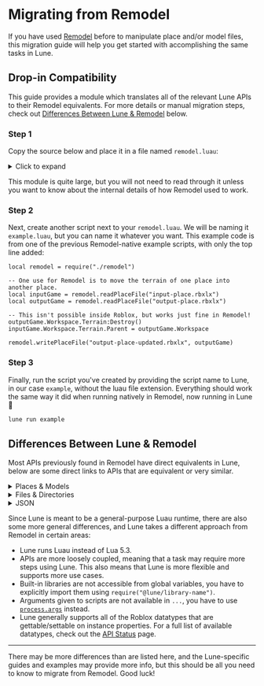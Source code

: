 
# Migrating from Remodel

If you have used [Remodel](https://github.com/rojo-rbx/remodel) before to manipulate place and/or
model files, this migration guide will help you get started with accomplishing the same tasks in
Lune.

## Drop-in Compatibility

This guide provides a module which translates all of the relevant Lune APIs to their Remodel
equivalents. For more details or manual migration steps, check out
[Differences Between Lune & Remodel](#differences-between-lune--remodel) below.

<Steps>

### Step 1

Copy the source below and place it in a file named `remodel.luau`:

<details>
<summary>Click to expand</summary>

```luau copy
--!strict

local fs = require("@lune/fs")
local net = require("@lune/net")
local serde = require("@lune/serde")
local process = require("@lune/process")
local roblox = require("@lune/roblox")

export type LuneDataModel = roblox.DataModel
export type LuneInstance = roblox.Instance

local function getAuthCookieWithFallbacks()
	local cookie = roblox.getAuthCookie()
	if cookie then
		return cookie
	end

	local cookieFromEnv = process.env.REMODEL_AUTH
	if cookieFromEnv and #cookieFromEnv > 0 then
		return `.ROBLOSECURITY={cookieFromEnv}`
	end

	for index, arg in process.args do
		if arg == "--auth" then
			local cookieFromArgs = process.args[index + 1]
			if cookieFromArgs and #cookieFromArgs > 0 then
				return `.ROBLOSECURITY={cookieFromArgs}`
			end
			break
		end
	end

	error([[
		Failed to find ROBLOSECURITY cookie for authentication!
		Make sure you have logged into studio, or set the ROBLOSECURITY environment variable.
	]])
end

local function downloadAssetId(assetId: number)
	-- 1. Try to find the auth cookie for the current user
	local cookie = getAuthCookieWithFallbacks()

	-- 2. Send a request to the asset delivery API,
	--    which will respond with cdn download link(s)
	local assetApiResponse = net.request({
		url = `https://assetdelivery.roblox.com/v2/assetId/{assetId}`,
		headers = {
			Accept = "application/json",
			Cookie = cookie,
		},
	})
	if not assetApiResponse.ok then
		error(
			string.format(
				"Failed to fetch asset download link for asset id %s!\n%s (%s)\n%s",
				tostring(assetId),
				tostring(assetApiResponse.statusCode),
				tostring(assetApiResponse.statusMessage),
				tostring(assetApiResponse.body)
			)
		)
	end

	-- 3. Make sure we got a valid response body
	local assetApiBody = serde.decode("json", assetApiResponse.body)
	if type(assetApiBody) ~= "table" then
		error(
			string.format(
				"Asset delivery API returned an invalid response body!\n%s",
				assetApiResponse.body
			)
		)
	elseif type(assetApiBody.locations) ~= "table" then
		error(
			string.format(
				"Asset delivery API returned an invalid response body!\n%s",
				assetApiResponse.body
			)
		)
	end

	-- 4. Grab the first asset download location - we only
	--    requested one in our query, so this will be correct
	local firstLocation = assetApiBody.locations[1]
	if type(firstLocation) ~= "table" then
		error(
			string.format(
				"Asset delivery API returned no download locations!\n%s",
				assetApiResponse.body
			)
		)
	elseif type(firstLocation.location) ~= "string" then
		error(
			string.format(
				"Asset delivery API returned no valid download locations!\n%s",
				assetApiResponse.body
			)
		)
	end

	-- 5. Fetch the place contents from the cdn
	local cdnResponse = net.request({
		url = firstLocation.location,
		headers = {
			Cookie = cookie,
		},
	})
	if not cdnResponse.ok then
		error(
			string.format(
				"Failed to download asset with id %s from the Roblox cdn!\n%s (%s)\n%s",
				tostring(assetId),
				tostring(cdnResponse.statusCode),
				tostring(cdnResponse.statusMessage),
				tostring(cdnResponse.body)
			)
		)
	end

	-- 6. The response body should now be the contents of the asset file
	return cdnResponse.body
end

local function uploadAssetId(assetId: number, contents: string)
	-- 1. Try to find the auth cookie for the current user
	local cookie = getAuthCookieWithFallbacks()

	-- 2. Use a different endpoint to fetch a valid CSRF token
	local csrfHeaders = {
		["User-Agent"] = "Roblox/WinInet",
		Accept = "application/json",
		Cookie = cookie,
	}

	local csrfResponse = net.request({
		url = `https://auth.roblox.com/`,
		body = contents,
		method = "POST",
		headers = csrfHeaders,
	})

	local csrfToken = csrfResponse.headers["x-csrf-token"]
	if csrfToken == nil then error('Failed to fetch CSRF token.') end

	-- 3. Upload the asset to Roblox
	local uploadHeaders = {
		["User-Agent"] = "Roblox/WinInet",
		["Content-Type"] = "application/octet-stream",
		['X-CSRF-Token'] = csrfToken,
		Accept = "application/json",
		Cookie = cookie,
	}

	local uploadResponse = net.request({
		url = `https://data.roblox.com/Data/Upload.ashx?assetid={assetId}`,
		body = contents,
		method = "POST",
		headers = uploadHeaders,
	})

	-- 4. Make sure it uploaded properly
	if not uploadResponse.ok then
		error(
			string.format(
				"Failed to upload asset with id %s to Roblox!\n%s (%s)\n%s",
				tostring(assetId),
				tostring(uploadResponse.statusCode),
				tostring(uploadResponse.statusMessage),
				tostring(uploadResponse.body)
			)
		)
	end
end

local remodel = {}

--[=[
	Load an `rbxl` or `rbxlx` file from the filesystem.

	Returns a `DataModel` instance, equivalent to `game` from within Roblox.
]=]
function remodel.readPlaceFile(filePath: string)
	local placeFile = fs.readFile(filePath)
	local place = roblox.deserializePlace(placeFile)
	return place
end

--[=[
	Load an `rbxm` or `rbxmx` file from the filesystem.

	Note that this function returns a **list of instances** instead of a single instance!
	This is because models can contain mutliple top-level instances.
]=]
function remodel.readModelFile(filePath: string)
	local modelFile = fs.readFile(filePath)
	local model = roblox.deserializeModel(modelFile)
	return model
end

--[=[
	Reads a place asset from Roblox, equivalent to `remodel.readPlaceFile`.

	***NOTE:** This function requires authentication using a ROBLOSECURITY cookie!*
]=]
function remodel.readPlaceAsset(assetId: number)
	local contents = downloadAssetId(assetId)
	local place = roblox.deserializePlace(contents)
	return place
end

--[=[
	Reads a model asset from Roblox, equivalent to `remodel.readModelFile`.

	***NOTE:** This function requires authentication using a ROBLOSECURITY cookie!*
]=]
function remodel.readModelAsset(assetId: number)
	local contents = downloadAssetId(assetId)
	local place = roblox.deserializeModel(contents)
	return place
end

--[=[
	Saves an `rbxl` or `rbxlx` file out of the given `DataModel` instance.

	If the instance is not a `DataModel`, this function will throw.
	Models should be saved with `writeModelFile` instead.
]=]
function remodel.writePlaceFile(filePath: string, dataModel: LuneDataModel)
	local asBinary = string.sub(filePath, -5) == ".rbxl"
	local asXml = string.sub(filePath, -6) == ".rbxlx"
	assert(asBinary or asXml, "File path must have .rbxl or .rbxlx extension")
	local placeFile = roblox.serializePlace(dataModel, asXml)
	fs.writeFile(filePath, placeFile)
end

--[=[
	Saves an `rbxm` or `rbxmx` file out of the given `Instance`.

	If the instance is a `DataModel`, this function will throw.
	Places should be saved with `writePlaceFile` instead.
]=]
function remodel.writeModelFile(filePath: string, instance: LuneInstance)
	local asBinary = string.sub(filePath, -5) == ".rbxm"
	local asXml = string.sub(filePath, -6) == ".rbxmx"
	assert(asBinary or asXml, "File path must have .rbxm or .rbxmx extension")
	local placeFile = roblox.serializeModel({ instance }, asXml)
	fs.writeFile(filePath, placeFile)
end

--[=[
	Uploads the given `DataModel` instance to Roblox, overwriting an existing place.

	If the instance is not a `DataModel`, this function will throw.
	Models should be uploaded with `writeExistingModelAsset` instead.

	***NOTE:** This function requires authentication using a ROBLOSECURITY cookie!*
]=]
function remodel.writeExistingPlaceAsset(dataModel: LuneDataModel, assetId: number)
	local placeFile = roblox.serializePlace(dataModel)
	uploadAssetId(assetId, placeFile)
end

--[=[
	Uploads the given instance to Roblox, overwriting an existing model.

	If the instance is a `DataModel`, this function will throw.
	Places should be uploaded with `writeExistingPlaceAsset` instead.

	***NOTE:** This function requires authentication using a ROBLOSECURITY cookie!*
]=]
function remodel.writeExistingModelAsset(instance: LuneInstance, assetId: number)
	local modelFile = roblox.serializeModel({ instance })
	uploadAssetId(assetId, modelFile)
end

remodel.readFile = fs.readFile
remodel.readDir = fs.readDir
remodel.writeFile = fs.writeFile
remodel.createDirAll = fs.writeDir
remodel.removeFile = fs.removeFile
remodel.removeDir = fs.removeDir
remodel.isFile = fs.isFile
remodel.isDir = fs.isDir

return remodel
```

</details>

This module is quite large, but you will not need to read through it unless you want to know about
the internal details of how Remodel used to work.

### Step 2

Next, create another script next to your `remodel.luau`. We will be naming it `example.luau`, but
you can name it whatever you want. This example code is from one of the previous Remodel-native
example scripts, with only the top line added:

```luau copy
local remodel = require("./remodel")

-- One use for Remodel is to move the terrain of one place into another place.
local inputGame = remodel.readPlaceFile("input-place.rbxlx")
local outputGame = remodel.readPlaceFile("output-place.rbxlx")

-- This isn't possible inside Roblox, but works just fine in Remodel!
outputGame.Workspace.Terrain:Destroy()
inputGame.Workspace.Terrain.Parent = outputGame.Workspace

remodel.writePlaceFile("output-place-updated.rbxlx", outputGame)
```

### Step 3

Finally, run the script you've created by providing the script name to Lune, in our case `example`,
without the luau file extension. Everything should work the same way it did when running natively in
Remodel, now running in Lune 🚀

```sh copy
lune run example
```

</Steps>

## Differences Between Lune & Remodel

Most APIs previously found in Remodel have direct equivalents in Lune, below are some direct links
to APIs that are equivalent or very similar.

<details>
<summary>Places & Models</summary>

- `remodel.readPlaceFile` ➡ [`fs.readFile`](../api-reference/fs.md#readfile) &
  [`roblox.deserializePlace`](../api-reference/roblox.md#deserializeplace)
- `remodel.readModelFile` ➡ [`fs.readFile`](../api-reference/fs.md#readfile) &
  [`roblox.deserializeModel`](../api-reference/roblox.md#deserializemodel)
- `remodel.readPlaceAsset` ➡ [`net.request`](../api-reference/net.md#request) &
  [`roblox.deserializePlace`](../api-reference/roblox.md#deserializeplace)
- `remodel.readModelAsset` ➡ [`net.request`](../api-reference/net.md#request) &
  [`roblox.deserializeModel`](../api-reference/roblox.md#deserializemodel)
- `remodel.writePlaceFile` ➡ [`roblox.serializePlace`](../api-reference/roblox.md#serializeplace)
  & [`fs.writeFile`](../api-reference/fs.md#writefile)
- `remodel.writeModelFile` ➡ [`roblox.serializeModel`](../api-reference/roblox.md#serializemodel)
  & [`fs.writeFile`](../api-reference/fs.md#writefile)
- `remodel.writeExistingPlaceAsset` ➡
  [`roblox.serializePlace`](../api-reference/roblox.md#serializeplace) &
  [`net.request`](../api-reference/net.md#request)
- `remodel.writeExistingModelAsset` ➡
  [`roblox.serializeModel`](../api-reference/roblox.md#serializemodel) &
  [`net.request`](../api-reference/net.md#request)
- `remodel.getRawProperty` ➡ no equivalent, you can get properties directly by indexing
- `remodel.setRawProperty` ➡ no equivalent, you can set properties directly by indexing

</details>

<details>
<summary>Files & Directories</summary>

- `remodel.readFile` ➡ [`fs.readFile`](../api-reference/fs.md#readfile)
- `remodel.readDir` ➡ [`fs.readDir`](../api-reference/fs.md#readdir)
- `remodel.writeFile` ➡ [`fs.writeFile`](../api-reference/fs.md#writefile)
- `remodel.createDirAll` ➡ [`fs.writeDir`](../api-reference/fs.md#writedir)
- `remodel.removeFile` ➡ [`fs.removeFile`](../api-reference/fs.md#removefile)
- `remodel.removeDir` ➡ [`fs.removeDir`](../api-reference/fs.md#removedir)
- `remodel.isFile` ➡ [`fs.isFile`](../api-reference/fs.md#isfile)
- `remodel.isDir` ➡ [`fs.isDir`](../api-reference/fs.md#isdir)

</details>

<details>
<summary>JSON</summary>

- `json.fromString` ➡ [`serde.decode`](../api-reference/serde.md#decode)
- `json.toString` ➡ [`serde.encode`](../api-reference/serde.md#encode)
- `json.toStringPretty` ➡ [`serde.encode`](../api-reference/serde.md#encode)

</details>

Since Lune is meant to be a general-purpose Luau runtime, there are also some more general
differences, and Lune takes a different approach from Remodel in certain areas:

- Lune runs Luau instead of Lua 5.3.
- APIs are more loosely coupled, meaning that a task may require more steps using Lune. This also
  means that Lune is more flexible and supports more use cases.
- Built-in libraries are not accessible from global variables, you have to explicitly import them
  using `require("@lune/library-name")`.
- Arguments given to scripts are not available in `...`, you have to use
  [`process.args`](../api-reference/process.md#args) instead.
- Lune generally supports all of the Roblox datatypes that are gettable/settable on instance
  properties. For a full list of available datatypes, check out the
  [API Status](./4-api-status.md) page.

---

There may be more differences than are listed here, and the Lune-specific guides and examples may
provide more info, but this should be all you need to know to migrate from Remodel. Good luck!
